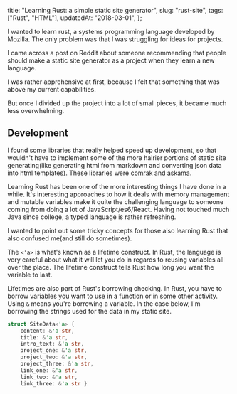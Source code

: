  title: "Learning Rust: a simple static site generator",
  slug: "rust-site",
  tags: ["Rust", "HTML"],
  updatedAt: "2018-03-01",
};

I wanted to learn rust, a systems programming language developed by Mozilla.
The only problem was that I was struggling for ideas for projects.

I came across a post on Reddit about someone recommending that people should
make a static site generator as a project when they learn a new language.

I was rather apprehensive at first, because I felt that something that was above my current
capabilities.

But once I divided up the project into a lot of small pieces, it became much less overwhelming.

## Development

I found some libraries that really helped speed up development, so that wouldn't have to implement
some of the more hairier portions of static site generating(like generating html from markdown and
converting json data into html templates). These libraries were [comrak](https://github.com/kivikakk/comrak)
and [askama](https://github.com/djc/askama).

Learning Rust has been one of the more interesting things I have done in a while.
It's interesting approaches to how it deals with memory management and mutable variables
make it quite the challenging language to someone coming from doing a lot of JavaScript/es6/React.
Having not touched much Java since college, a typed language is rather refreshing.

I wanted to point out some tricky concepts for those also learning Rust that also confused me(and still do sometimes).

The `<'a>` is what's known as a lifetime construct. In Rust, the language is very careful about what it will let you do in regards to reusing variables all over the place. The lifetime construct tells Rust how long you want the variable to last.

Lifetimes are also part of Rust's borrowing checking. In Rust, you have to borrow variables you want to use in a function or in some other activity. Using `&` means you're borrowing a variable. In the case below, I'm borrowing the strings used for the data in my static site.

```rust
struct SiteData<'a> {
    content: &'a str,
    title: &'a str,
    intro_text: &'a str,
    project_one: &'a str,
    project_two: &'a str,
    project_three: &'a str,
    link_one: &'a str,
    link_two: &'a str,
    link_three: &'a str }
```
